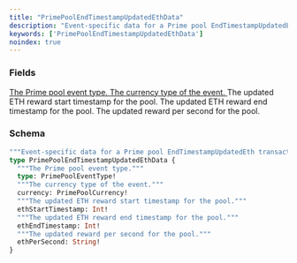 ```yaml
---
title: "PrimePoolEndTimestampUpdatedEthData"
description: "Event-specific data for a Prime pool EndTimestampUpdatedEth transaction."
keywords: ['PrimePoolEndTimestampUpdatedEthData']
noindex: true
---
```


### Fields

<a href="/api-reference/types/primepooleventtype">
  <ResponseField name="type" type="PrimePoolEventType!" required>
    The Prime pool event type.
  </ResponseField>
</a>

<a href="/api-reference/types/primepoolcurrency">
  <ResponseField name="currency" type="PrimePoolCurrency!" required>
    The currency type of the event.
  </ResponseField>
</a>

<ResponseField name="ethStartTimestamp" type="Int!" required>
  The updated ETH reward start timestamp for the pool.
</ResponseField>

<ResponseField name="ethEndTimestamp" type="Int!" required>
  The updated ETH reward end timestamp for the pool.
</ResponseField>

<ResponseField name="ethPerSecond" type="String!" required>
  The updated reward per second for the pool.
</ResponseField>

### Schema


```graphql 
"""Event-specific data for a Prime pool EndTimestampUpdatedEth transaction."""
type PrimePoolEndTimestampUpdatedEthData {
  """The Prime pool event type."""
  type: PrimePoolEventType!
  """The currency type of the event."""
  currency: PrimePoolCurrency!
  """The updated ETH reward start timestamp for the pool."""
  ethStartTimestamp: Int!
  """The updated ETH reward end timestamp for the pool."""
  ethEndTimestamp: Int!
  """The updated reward per second for the pool."""
  ethPerSecond: String!
}
```
